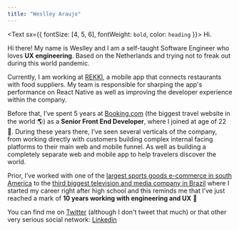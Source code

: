 ```yaml
---
title: "Weslley Araujo"
---
```


<Text sx={{ fontSize: [4, 5, 6], fontWeight: `bold`, color: `heading` }}>
  Hi.
</Text>

Hi there! My name is Weslley and I am a self-taught Software Engineer who loves **UX engineering**. Based on the Netherlands and trying not to freak out during this world pandemic.

Currently, I am working at [REKKI](http://rekki.com), a mobile app that connects restaurants with food suppliers. My team is responsible for sharping the app's performance on React Native as well as improving the developer experience within the company.

Before that, I’ve spent 5 years at [Booking.com](booking.com) (the biggest travel website in the world 🌎) as a **Senior Front End Developer**, where I joined at age of 22 👶. During these years there, I’ve seen several verticals of the company, from working directly with customers building complex internal facing platforms to their main web and mobile funnel. As well as building a completely separate web and mobile app to help travelers discover the world.

Prior, I’ve worked with one of the [largest sports goods e-commerce in south America](http://netshoes.com.br) to the [third biggest television and media company in Brazil](https://en.wikipedia.org/wiki/Grupo_Record) where I started my career right after high school and this reminds me that I’ve just reached a mark of **10 years working with engineering and UX** 🎉

You can find me on [Twitter](https://twitter.com/_weslleyaraujo) (although I don't tweet that much) or that other very serious social network: [Linkedin](https://www.linkedin.com/in/araujoweslley/)
